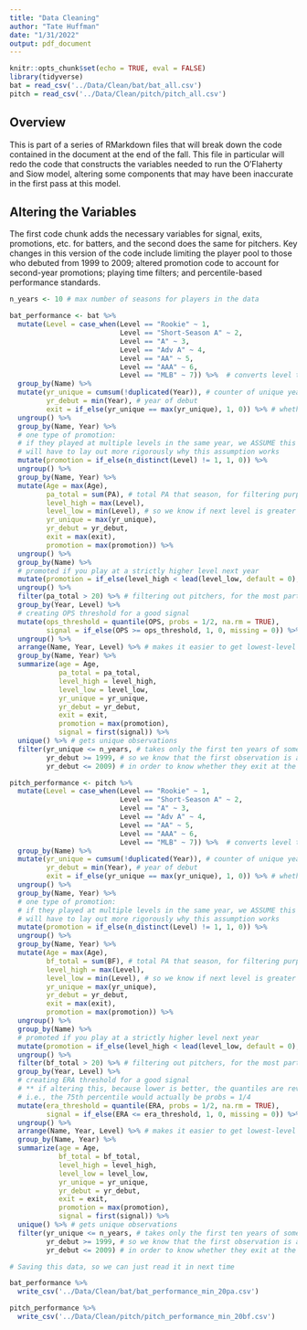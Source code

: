 ```yaml
---
title: "Data Cleaning"
author: "Tate Huffman"
date: "1/31/2022"
output: pdf_document
---
```


```r
knitr::opts_chunk$set(echo = TRUE, eval = FALSE)
library(tidyverse)
bat = read_csv('../Data/Clean/bat/bat_all.csv')
pitch = read_csv('../Data/Clean/pitch/pitch_all.csv')
```

## Overview

This is part of a series of RMarkdown files that will break down the code contained in the document at the end of the fall. This file in particular will redo the code that constructs the variables needed to run the O'Flaherty and Siow model, altering some components that may have been inaccurate in the first pass at this model. 

## Altering the Variables

The first code chunk adds the necessary variables for signal, exits, promotions, etc. for batters, and the second does the same for pitchers. Key changes in this version of the code include limiting the player pool to those who debuted from 1999 to 2009; altered promotion code to account for second-year promotions; playing time filters; and percentile-based performance standards.

```r

n_years <- 10 # max number of seasons for players in the data

bat_performance <- bat %>%
  mutate(Level = case_when(Level == "Rookie" ~ 1,
                           Level == "Short-Season A" ~ 2,
                           Level == "A" ~ 3,
                           Level == "Adv A" ~ 4,
                           Level == "AA" ~ 5,
                           Level == "AAA" ~ 6,
                           Level == "MLB" ~ 7)) %>%  # converts level to scalar for computation
  group_by(Name) %>% 
  mutate(yr_unique = cumsum(!duplicated(Year)), # counter of unique year played
         yr_debut = min(Year), # year of debut
         exit = if_else(yr_unique == max(yr_unique), 1, 0)) %>% # whether they exited
  ungroup() %>%
  group_by(Name, Year) %>% 
  # one type of promotion:
  # if they played at multiple levels in the same year, we ASSUME this is a promotion
  # will have to lay out more rigorously why this assumption works
  mutate(promotion = if_else(n_distinct(Level) != 1, 1, 0)) %>%
  ungroup() %>%
  group_by(Name, Year) %>% 
  mutate(Age = max(Age),
         pa_total = sum(PA), # total PA that season, for filtering purposes
         level_high = max(Level),
         level_low = min(Level), # so we know if next level is greater (for promotions)
         yr_unique = max(yr_unique),
         yr_debut = yr_debut,
         exit = max(exit),
         promotion = max(promotion)) %>% 
  ungroup() %>% 
  group_by(Name) %>% 
  # promoted if you play at a strictly higher level next year
  mutate(promotion = if_else(level_high < lead(level_low, default = 0), 1, promotion)) %>% 
  ungroup() %>% 
  filter(pa_total > 20) %>% # filtering out pitchers, for the most part
  group_by(Year, Level) %>% 
  # creating OPS threshold for a good signal
  mutate(ops_threshold = quantile(OPS, probs = 1/2, na.rm = TRUE),
         signal = if_else(OPS >= ops_threshold, 1, 0, missing = 0)) %>% 
  ungroup() %>% 
  arrange(Name, Year, Level) %>% # makes it easier to get lowest-level signal (our signal)
  group_by(Name, Year) %>% 
  summarize(age = Age,
            pa_total = pa_total,
            level_high = level_high,
            level_low = level_low,
            yr_unique = yr_unique,
            yr_debut = yr_debut,
            exit = exit,
            promotion = max(promotion),
            signal = first(signal)) %>% 
  unique() %>% # gets unique observations
  filter(yr_unique <= n_years, # takes only the first ten years of someone's career
         yr_debut >= 1999, # so we know that the first observation is a debut
         yr_debut <= 2009) # in order to know whether they exit at the end

```

```r

pitch_performance <- pitch %>%
  mutate(Level = case_when(Level == "Rookie" ~ 1,
                           Level == "Short-Season A" ~ 2,
                           Level == "A" ~ 3,
                           Level == "Adv A" ~ 4,
                           Level == "AA" ~ 5,
                           Level == "AAA" ~ 6,
                           Level == "MLB" ~ 7)) %>%  # converts level to scalar for computation
  group_by(Name) %>% 
  mutate(yr_unique = cumsum(!duplicated(Year)), # counter of unique year played
         yr_debut = min(Year), # year of debut
         exit = if_else(yr_unique == max(yr_unique), 1, 0)) %>% # whether they exited
  ungroup() %>%
  group_by(Name, Year) %>% 
  # one type of promotion:
  # if they played at multiple levels in the same year, we ASSUME this is a promotion
  # will have to lay out more rigorously why this assumption works
  mutate(promotion = if_else(n_distinct(Level) != 1, 1, 0)) %>%
  ungroup() %>%
  group_by(Name, Year) %>% 
  mutate(Age = max(Age),
         bf_total = sum(BF), # total PA that season, for filtering purposes
         level_high = max(Level),
         level_low = min(Level), # so we know if next level is greater (for promotions)
         yr_unique = max(yr_unique),
         yr_debut = yr_debut,
         exit = max(exit),
         promotion = max(promotion)) %>% 
  ungroup() %>% 
  group_by(Name) %>% 
  # promoted if you play at a strictly higher level next year
  mutate(promotion = if_else(level_high < lead(level_low, default = 0), 1, promotion)) %>% 
  ungroup() %>% 
  filter(bf_total > 20) %>% # filtering out pitchers, for the most part
  group_by(Year, Level) %>% 
  # creating ERA threshold for a good signal
  # ** if altering this, because lower is better, the quantiles are reversed **
  # i.e., the 75th percentile would actually be probs = 1/4
  mutate(era_threshold = quantile(ERA, probs = 1/2, na.rm = TRUE),
         signal = if_else(ERA <= era_threshold, 1, 0, missing = 0)) %>% 
  ungroup() %>% 
  arrange(Name, Year, Level) %>% # makes it easier to get lowest-level signal (our signal)
  group_by(Name, Year) %>% 
  summarize(age = Age,
            bf_total = bf_total,
            level_high = level_high,
            level_low = level_low,
            yr_unique = yr_unique,
            yr_debut = yr_debut,
            exit = exit,
            promotion = max(promotion),
            signal = first(signal)) %>% 
  unique() %>% # gets unique observations
  filter(yr_unique <= n_years, # takes only the first ten years of someone's career
         yr_debut >= 1999, # so we know that the first observation is a debut
         yr_debut <= 2009) # in order to know whether they exit at the end

```

```r

# Saving this data, so we can just read it in next time

bat_performance %>% 
  write_csv('../Data/Clean/bat/bat_performance_min_20pa.csv')

pitch_performance %>% 
  write_csv('../Data/Clean/pitch/pitch_performance_min_20bf.csv')

```

